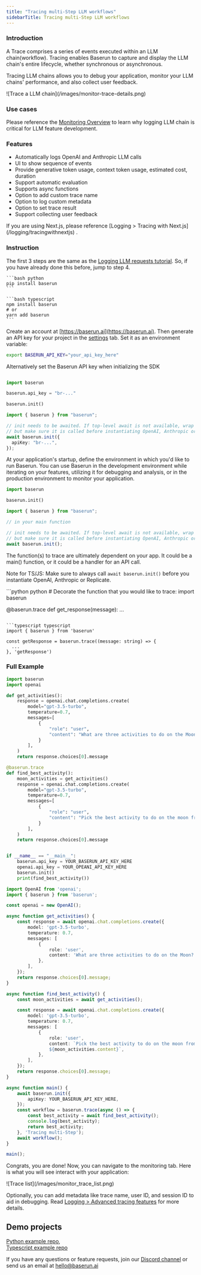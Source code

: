 ```yaml
---
title: "Tracing multi-Step LLM workflows"
sidebarTitle: Tracing multi-Step LLM workflows
---
```


### Introduction

A Trace comprises a series of events executed within an LLM chain(workflow). Tracing enables Baserun to capture and display the LLM chain's entire lifecycle, whether synchronous or asynchronous.

Tracing LLM chains allows you to debug your application, monitor your LLM chains' performance, and also collect user feedback.

<Frame>![Trace a LLM chain](/images/monitor-trace-details.png)</Frame>

### Use cases

Please reference the [Monitoring Overview](/monitoring/overview) to learn why logging LLM chain is critical for LLM feature development.

### Features

- Automatically logs OpenAI and Anthropic LLM calls
- UI to show sequence of events
- Provide generative token usage, context token usage, estimated cost, duration
- Support automatic evaluation
- Supports async functions
- Option to add custom trace name
- Option to log custom metadata
- Option to set trace result
- Support collecting user feedback

<Note>
  If you are using Next.js, please reference [Logging > Tracing with
  Next.js](/logging/tracingwithnextjs) .
</Note>

### Instruction

The first 3 steps are the same as the [Logging LLM requests tutorial](/). So, if you have already done this before, jump to step 4.

<Steps>
<Step title="Install Baserun SDK">

<CodeGroup>

    ```bash python
    pip install baserun
    ```

    ```bash typescript
    npm install baserun
    # or
    yarn add baserun
    ```

</CodeGroup>
</Step>
<Step title="Generate an API key">

Create an account at [https://baserun.ai](https://baserun.ai). Then generate an API key for your project in the [settings](https://baserun.ai/settings) tab. Set it as an environment variable:

```bash
export BASERUN_API_KEY="your_api_key_here"
```

Alternatively set the Baserun API key when initializing the SDK

<CodeGroup>

```python python

import baserun

baserun.api_key = "br-..."

baserun.init()
```

```typescript typescript
import { baserun } from "baserun";

// init needs to be awaited. If top-level await is not available, wrap it in an async function,
// but make sure it is called before instantiating OpenAI, Anthropic or Replicate
await baserun.init({
  apiKey: "br-...",
});
```

</CodeGroup>

</Step>
<Step title=" Initialize Baserun">

At your application's startup, define the environment in which you'd like to run Baserun. You can use Baserun in the development environment while iterating on your features, utilizing it for debugging and analysis, or in the production environment to monitor your application.

<CodeGroup>

```python python
import baserun

baserun.init()

```

```typescript typescript
import { baserun } from "baserun";

// in your main function

// init needs to be awaited. If top-level await is not available, wrap it in an async function,
// but make sure it is called before instantiating OpenAI, Anthropic or Replicate
await baserun.init();
```

</CodeGroup>
</Step>
<Step title="Decide what to trace">

The function(s) to trace are ultimately dependent on your app. It could be a main() function, or it could be a handler for an API call.

Note for TS/JS: Make sure to always call `await baserun.init()` before you instantiate OpenAI, Anthropic or Replicate.

<CodeGroup>
```python python
# Decorate the function that you would like to trace:
import baserun

@baserun.trace
def get_response(message):
...

````

```typescript typescript
import { baserun } from 'baserun'

const getResponse = baserun.trace((message: string) => {
  ...
}, 'getResponse')

````

</CodeGroup>
</Step>
</Steps>

### Full Example

<CodeGroup>

```python python
import baserun
import openai

def get_activities():
    response = openai.chat.completions.create(
        model="gpt-3.5-turbo",
        temperature=0.7,
        messages=[
            {
                "role": "user",
                "content": "What are three activities to do on the Moon?"
            }
        ],
    )
    return response.choices[0].message

@baserun.trace
def find_best_activity():
    moon_activities = get_activities() 
    response = openai.chat.completions.create(
        model="gpt-3.5-turbo",
        temperature=0.7,
        messages=[
            {
                "role": "user",
                "content": "Pick the best activity to do on the moon from the following, including a convincing reason to do so.\n + {moon_activities}"
            }
        ],
    )
    return response.choices[0].message


if __name__ == "__main__":
    baserun.api_key = YOUR_BASERUN_API_KEY_HERE
    openai.api_key = YOUR_OPEANI_API_KEY_HERE
    baserun.init()
    print(find_best_activity())
```

```typescript typescript
import OpenAI from 'openai';
import { baserun } from 'baserun';

const openai = new OpenAI();

async function get_activities() {
	const response = await openai.chat.completions.create({
		model: 'gpt-3.5-turbo',
		temperature: 0.7,
		messages: [
			{
				role: 'user',
				content: 'What are three activities to do on the Moon?',
			},
		],
	});
	return response.choices[0].message;
}

async function find_best_activity() {
	const moon_activities = await get_activities();

	const response = await openai.chat.completions.create({
		model: 'gpt-3.5-turbo',
		temperature: 0.7,
		messages: [
			{
				role: 'user',
				content: `Pick the best activity to do on the moon from the following, including a convincing reason to do so.
				${moon_activities.content}`,
			},
		],
	});
	return response.choices[0].message;
}

async function main() {
	await baserun.init({
		apiKey: YOUR_BASERUN_API_KEY_HERE,
	});
	const workflow = baserun.trace(async () => {
		const best_activity = await find_best_activity();
		console.log(best_activity);
		return best_activity;
	}, 'Tracing multi-Step');
	await workflow();
}

main();
```

</CodeGroup>

Congrats, you are done! Now, you can navigate to the monitoring tab. Here is what you will see interact with your application:

<Frame>![Trace list](/images/monitor_trace_list.png)</Frame>

Optionally, you can add metadata like trace name, user ID, and session ID to aid in debugging. Read [Logging > Advanced tracing features](/monitoring/advancedtracing) for more details.

## Demo projects

[Python example repo](https://github.com/baserun-ai/testing-agent/), <br />
[Typescript example repo](https://github.com/baserun-ai/testing-agent-js)

If you have any questions or feature requests, join our [Discord channel](https://discord.com/invite/xEPFsvSmkb) or send us an email at [hello@baserun.ai](mailto:hello@baserun.ai)
